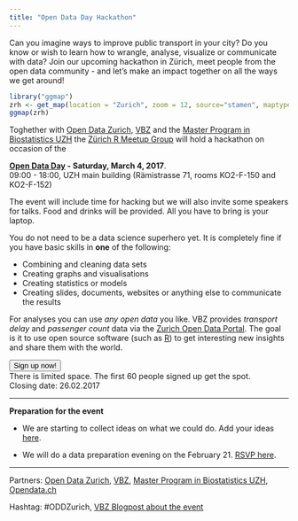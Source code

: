 ```yaml
---
title: "Open Data Day Hackathon"
---
```


Can you imagine ways to improve public transport in your city? Do you know or wish to learn how to wrangle, analyse, visualize or communicate with data? Join our upcoming hackathon in Zürich, meet people from the open data community - and let's make an impact together on all the ways we get around!

```r
library("ggmap")
zrh <- get_map(location = "Zurich", zoom = 12, source="stamen", maptype="toner")
ggmap(zrh)
```

<div class="boxed">
Toghether with 
[Open Data Zurich](https://www.stadt-zuerich.ch/opendata),
[VBZ](https://www.stadt-zuerich.ch/vbz/en/index.html) and
the [Master Program in Biostatistics UZH](http://www.biostat.uzh.ch/)
the [Zürich R Meetup Group](https://www.meetup.com/Zurich-R-User-Group/messages/boards/) 
will hold a hackathon on occasion of the


**[Open Data Day](http://opendataday.org/) - Saturday, March 4, 2017**.    
09:00 - 18:00, UZH main building (Rämistrasse 71, rooms KO2-F-150 and KO2-F-152)

The event will include time for hacking but we will also invite some speakers
for talks. Food and drinks will be provided. All you have to bring is your
laptop.
</div> 

You do not need to be a data science superhero yet. It is completely fine if you 
have basic skills in **one** of the following:

- Combining and cleaning data sets
- Creating graphs and visualisations
- Creating statistics or models
- Creating slides, documents, websites or anything else to communicate the results

For analyses you can use *any open data* you like. VBZ provides *transport delay* 
and *passenger count* data via the [Zurich Open Data Portal](https://data.stadt-zuerich.ch/dataset?sort=score+desc%2C+metadata_modified+desc&tags=vbz). The goal is it to
use open source software (such as [R](https://www.r-project.org/)) to 
get interesting new insights and share them with the world. 

<input type="button" onclick="location.href='https://docs.google.com/forms/d/e/1FAIpQLScX3UngiEGdmymcrbj8Wvpcw0vtDynJyekyWLYCP5qodzAPqg/viewform';" value="Sign up now!" />    
There is limited space. The first 60 people signed up get the spot.   
Closing date: 26.02.2017


----

**Preparation for the event**

- We are starting to collect ideas on what we could do. Add your ideas
[here](https://github.com/OpenDataDayZurich2016/ideas).

- We will do a data preparation evening on the February 21. 
[RSVP here](https://www.meetup.com/Zurich-R-User-Group/events/237068776/).


----

Partners: 
[Open Data Zurich](https://data.stadt-zuerich.ch/),
[VBZ](https://www.stadt-zuerich.ch/vbz/en/index.html),
[Master Program in Biostatistics UZH](http://www.biostat.uzh.ch/),
[Opendata.ch](http://opendata.ch)

Hashtag: \#ODDZurich, [VBZ Blogpost about the event](https://vbzonline.ch/2017/01/26/es-ware-schade-wenn-diese-daten-nicht-ausgewertet-wurden/)
